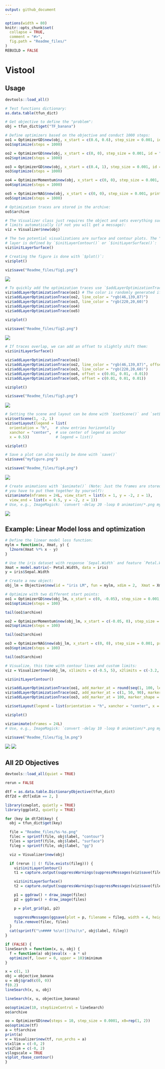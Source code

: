 ```yaml
---
output: github_document
---
```


<!-- README.md is generated from README.Rmd. Please edit that file -->

```r
options(width = 80)
knitr::opts_chunk$set(
  collapse = TRUE,
  comment = "#>",
  fig.path = "Readme_files/"
)
REBUILD = FALSE
```

# Vistool

## Usage

```r
devtools::load_all()

# Test functions dictionary:
as.data.table(tfun_dict)

# Get objective to define the "problem":
obj = tfun_dict$get("TF_banana")

# Define optimizers based on the objective and conduct 1000 steps:
oo1 = OptimizerGD$new(obj, x_start = c(0.6, 0.6), step_size = 0.001, id = "GD x0=(0.6, 0.6)", print_trace = FALSE)
oo1$optimize(steps = 1000)

oo2 = OptimizerGD$new(obj, x_start = c(0, 0), step_size = 0.001, id = "GD x0=(0, 0)", print_trace = FALSE)
oo2$optimize(steps = 1000)

oo3 = OptimizerGD$new(obj, x_start = c(0.4, 1), step_size = 0.001, id = "GD x0=(0.4, 1)", print_trace = FALSE)
oo3$optimize(steps = 1000)

oo4 = OptimizerMomentum$new(obj, x_start = c(0, 0), step_size = 0.001, print_trace = FALSE)
oo4$optimize(steps = 1000)

oo5 = OptimizerNAG$new(obj, x_start = c(0, 0), step_size = 0.001, print_trace = FALSE)
oo5$optimize(steps = 1000)

# Optimization traces are stored in the archive:
oo5$archive

# The Visualizer class just requires the object and sets everything such as
# limits automatically (if not you will get a message):
viz = Visualizer$new(obj)

# The two potential visualizations are surface and contour plots. The "base"
# layer is defined by `$initLayerContour()` or `$initLayerSurface()`:
viz$initLayerSurface()
```
```r
# Creating the figure is done with `$plot()`:
viz$plot()
```
```r
viz$save("Readme_files/fig1.png")
```
![](Readme_files/fig1.png)
```r
# To quickly add the optimization traces use `$addLayerOptimizationTrace(opt)`:
viz$addLayerOptimizationTrace(oo1) # The color is randomly generated if not defined
viz$addLayerOptimizationTrace(oo2, line_color = "rgb(46,139,87)")
viz$addLayerOptimizationTrace(oo3, line_color = "rgb(220,20,60)")
viz$addLayerOptimizationTrace(oo4)
viz$addLayerOptimizationTrace(oo5)
```
```r
viz$plot()
```
```r
viz$save("Readme_files/fig2.png")
```
![](Readme_files/fig2.png)

```r
# If traces overlap, we can add an offset to slightly shift them:
viz$initLayerSurface()

viz$addLayerOptimizationTrace(oo1)
viz$addLayerOptimizationTrace(oo2, line_color = "rgb(46,139,87)", offset = c(-0.01, -0.01, -0.01))
viz$addLayerOptimizationTrace(oo3, line_color = "rgb(220,20,60)")
viz$addLayerOptimizationTrace(oo4, offset = c(0.01, 0.01, -0.01))
viz$addLayerOptimizationTrace(oo5, offset = c(0.01, 0.01, 0.01))
```
```r
viz$plot()
```
```r
viz$save("Readme_files/fig3.png")
```
![](Readme_files/fig3.png)


```r
# Setting the scene and layout can be done with `$setScene()` and `setLayout()`:
viz$setScene(1, -2, 1)
viz$setLayout(legend = list(
  orientation = "h",   # show entries horizontally
  xanchor = "center",  # use center of legend as anchor
  x = 0.5))            # legend = list()
```
```r
viz$plot()

# Save a plot can also easily be done with `save()`
viz$save("myfigure.png")
```
```r
viz$save("Readme_files/fig4.png")
```
![](Readme_files/fig4.png)


```r
# Create animations with `$animate()` (Note: Just the frames are stored,
# you have to put them together by yourself):
viz$animate(nframes = 24L, view_start = list(x = 1, y = -2, z = 1),
  view_end = list(x = 0.5, y = -2, z = 1))
# Use, e.g., ImageMagick: `convert -delay 20 -loop 0 animation/*.png mygif.gif`
```
![](Readme_files/gif1.gif)

## Example: Linear Model loss and optimization

```r
# Define the linear model loss function:
mylm = function(x, Xmat, y) {
  l2norm(Xmat %*% x - y)
}

# Use the iris dataset with response `Sepal.Width` and feature `Petal.Width`:
Xmat = model.matrix(~ Petal.Width, data = iris)
y = iris$Sepal.Width

# Create a new object:
obj_lm = Objective$new(id = "iris LM", fun = mylm, xdim = 2,  Xmat = Xmat, y = y, minimize = TRUE)

# Optimize with two different start points:
oo1 = OptimizerGD$new(obj_lm, x_start = c(0, -0.05), step_size = 0.001, print_trace = FALSE)
oo1$optimize(steps = 100)

tail(oo1$archive)

oo2 = OptimizerMomentum$new(obj_lm, x_start = c(-0.05, 0), step_size = 0.001, print_trace = FALSE)
oo2$optimize(steps = 100)

tail(oo2$archive)

oo3 = OptimizerNAG$new(obj_lm, x_start = c(0, 0), step_size = 0.001, print_trace = FALSE)
oo3$optimize(steps = 100)

tail(oo3$archive)

# Visualize, this time with contour lines and custom limits:
viz = Visualizer$new(obj_lm, x1limits = c(-0.5, 5), x2limits = c(-3.2, 2.8))

viz$initLayerContour()

viz$addLayerOptimizationTrace(oo1, add_marker_at = round(seq(1, 100, len = 10L)))
viz$addLayerOptimizationTrace(oo2, add_marker_at = c(1, 50, 90), marker_shape = c("square", "star-triangle-down", "cross"))
viz$addLayerOptimizationTrace(oo3, add_marker_at = 100, marker_shape = "star")

viz$setLayout(legend = list(orientation = "h", xanchor = "center", x = 0.5))
```

```r
viz$plot()

viz$animate(nframes = 24L)
# Use, e.g., ImageMagick: `convert -delay 10 -loop 0 animation/*.png mygif.gif`
```
```r
viz$save("Readme_files/fig_lm.png")
```
![](Readme_files/fig_lm.png)
![](Readme_files/gif2.gif)

## All 2D Objectives

```r
devtools::load_all(quiet = TRUE)

rerun = FALSE

dtf = as.data.table.DictionaryObjective(tfun_dict)
dtf2d = dtf[xdim == 2, ]

library(cowplot, quietly = TRUE)
library(ggplot2, quietly = TRUE)

for (key in dtf2d$key) {
  obj = tfun_dict$get(key)

  file = "Readme_files/%s-%s.png"
  filec = sprintf(file, obj$label, "contour")
  files = sprintf(file, obj$label, "surface")
  fileg = sprintf(file, obj$label, "gg")

  viz = Visualizer$new(obj)

  if (rerun || (! file.exists(fileg))) {
    viz$initLayerContour()
    t1 = capture.output(suppressWarnings(suppressMessages(viz$save(filec))))

    viz$initLayerSurface()
    t2 = capture.output(suppressWarnings(suppressMessages(viz$save(files))))

    p1 = ggdraw() + draw_image(filec)
    p2 = ggdraw() + draw_image(files)

    p = plot_grid(p1, p2)

    suppressMessages(ggsave(plot = p, filename = fileg, width = 4, height = 1.5))
    file.remove(filec, files)
  }
  cat(sprintf("\n#### %s\n![](%s)\n", obj$label, fileg))
}
```

```r
if (FALSE) {
lineSearch = function(x, u, obj) {
  f = function(a) obj$eval(x - a * u)
  optimize(f, lower = 0, upper = 10)$minimum
}

x = c(1, 1)
obj = objective_banana
u = obj$grad(c(0, 0))
f(0.2)
lineSearch(x, u, obj)

lineSearch(x, u, objective_banana)

oo$optimize(10, stepSizeControl = lineSearch)
oo$archive

oo = OptimizerGD$new(steps = 10, step_size = 0.0001, x0=rep(1, 2))
oo$optimize(tf)
a = tf$archive
print(a)
v = Visualizer$new(tf, run_archs = a)
v$x1lim = c(-0, 2)
v$x2lim = c(-0, 2)
v$logscale = TRUE
v$plot_rbase_contour()
}
```
